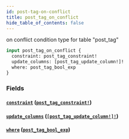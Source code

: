 ```yaml
---
id: post-tag-on-conflict
title: post_tag_on_conflict
hide_table_of_contents: false
---
```


on conflict condition type for table "post_tag"

```graphql
input post_tag_on_conflict {
  constraint: post_tag_constraint!
  update_columns: [post_tag_update_column!]!
  where: post_tag_bool_exp
}
```

### Fields

#### [`constraint`](#) ([`post_tag_constraint!`](../enums/post-tag-constraint))

#### [`update_columns`](#) ([`[post_tag_update_column!]!`](../enums/post-tag-update-column))

#### [`where`](#) ([`post_tag_bool_exp`](../inputs/post-tag-bool-exp))
